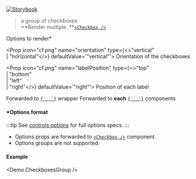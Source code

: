 
[![Storybook](https://img.shields.io/badge/Storybook-%23E06A8C?style=flat-square&logo=storybook&labelColor=%23ececec)](https://main--6193c82ff0559c003a4fdcba.chromatic.com?path=/story/controls-group-checkboxes--default-control)

> a group of checkboxes<br />
> **Render multiple: **[`<Checkbox />`](https://mui.com/components/checkboxes/)

<Props>
  <CommonProps />

  <Prop icon="cf.png" name="options" type="object">
    Options to render*
  </Prop>

  <Prop icon="cf.png" name="orientation" type={<>"vertical"<br />| "horizontal"</>} defaultValue='"vertical"'>
    Orientation of the checkboxes
  </Prop>

  <Prop icon="cf.png" name="labelPosition" type={<>"top"<br />| "bottom"<br />| "left"<br />| "right"</>} defaultValue='"right"'>
    Position of each label
  </Prop>

  <Prop icon="mui.png" name="formControlProps" type="object">
    Forwarded to <a href="https://mui.com/api/form-control/" target="_blank"><code>{' <FormControl /> '}</code></a> wrapper
  </Prop>

  <Prop icon="mui.png" name="{...props}" type="object">
    Forwarded to <strong>each</strong> <a href="https://mui.com/components/checkboxes/" target="_blank"><code>{' <Checkbox /> '}</code></a> components
  </Prop>
</Props>

#### *Options format

:::tip
See [controls options](./controls-options) for full options specs.
:::

- Options props are forwarded to [`<Checkbox />`](https://mui.com/components/checkboxes/) component.
- Options groups are not supported.

#### Example
<Demo.CheckboxesGroup />